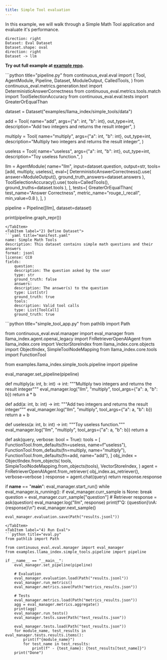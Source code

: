 ```yaml
---
title: Simple Tool evaluation
---
```



In this example, we will walk through a Simple Math Tool application and evaluate it's performance.

```d2
direction: right
Dataset: Eval Dataset
Dataset.shape: oval
direction: right
Dataset -> llm
```

**Try out full example at [example repo](https://github.com/relari-ai/examples).**


<Tabs>
<TabItem label="1) Define Pipeline">
```python title="pipeline.py"
from continuous_eval.eval import (
    Tool,
    AgentModule,
    Pipeline,
    Dataset,
    ModuleOutput,
    CalledTools,
)
from continuous_eval.metrics.generation.text import DeterministicAnswerCorrectness
from continuous_eval.metrics.tools.match import ToolSelectionAccuracy
from continuous_eval.eval.tests import GreaterOrEqualThan

dataset = Dataset("examples/llama_index/simple_tools/data")

add = Tool(
    name="add",
    args={"a": int, "b": int},
    out_type=int,
    description="Add two integers and returns the result integer",
)

multiply = Tool(
    name="multiply",
    args={"a": int, "b": int},
    out_type=int,
    description="Multiply two integers and returns the result integer",
)

useless = Tool(
    name="useless",
    args={"a": int, "b": int},
    out_type=int,
    description="Toy useless function.",
)

llm = AgentModule(
    name="llm",
    input=dataset.question,
    output=str,
    tools=[add, multiply, useless],
    eval=[
        DeterministicAnswerCorrectness().use(
            answer=ModuleOutput(), ground_truth_answers=dataset.answers
        ),
        ToolSelectionAccuracy().use(
            tools=CalledTools(), ground_truths=dataset.tools
        ),
    ],
    tests=[
        GreaterOrEqualThan(
            test_name="Answer Correctness", metric_name="rouge_l_recall", min_value=0.8
        ),
    ],
)

pipeline = Pipeline([llm], dataset=dataset)

print(pipeline.graph_repr())
```
</TabItem>
<TabItem label="2) Define Dataset">
```yaml title="manifest.yaml"
name: Simple Math Tools
description: This dataset contains simple math questions and their answers
format: jsonl
license: CC0
fields:
    question:
    description: The question asked by the user
    type: str
    ground_truth: false
    answers:
    description: The answer(s) to the question
    type: List[str]
    ground_truth: true
    tools:
    description: Valid tool calls
    type: List[ToolCall]
    ground_truth: true
```
</TabItem>
<TabItem label="3) Run Simple Tool App">
```python title="simple_tool_app.py"
from pathlib import Path

from continuous_eval.eval.manager import eval_manager
from llama_index.agent.openai_legacy import FnRetrieverOpenAIAgent
from llama_index.core import VectorStoreIndex
from llama_index.core.objects import ObjectIndex, SimpleToolNodeMapping
from llama_index.core.tools import FunctionTool

from examples.llama_index.simple_tools.pipeline import pipeline

eval_manager.set_pipeline(pipeline)


def multiply(a: int, b: int) -> int:
    """Multiply two integers and returns the result integer"""
    eval_manager.log("llm", "multiply", tool_args={"a": a, "b": b})
    return a * b


def add(a: int, b: int) -> int:
    """Add two integers and returns the result integer"""
    eval_manager.log("llm", "multiply", tool_args={"a": a, "b": b})
    return a + b


def useless(a: int, b: int) -> int:
    """Toy useless function."""
    eval_manager.log("llm", "multiply", tool_args={"a": a, "b": b})
    return a


def ask(query, verbose: bool = True):
    tools = [
        FunctionTool.from_defaults(fn=useless, name=f"useless"),
        FunctionTool.from_defaults(fn=multiply, name="multiply"),
        FunctionTool.from_defaults(fn=add, name="add"),
    ]
    obj_index = ObjectIndex.from_objects(
        tools,
        SimpleToolNodeMapping.from_objects(tools),
        VectorStoreIndex,
    )
    agent = FnRetrieverOpenAIAgent.from_retriever(
        obj_index.as_retriever(), verbose=verbose
    )
    response = agent.chat(query)
    return response.response


if __name__ == "__main__":
    eval_manager.start_run()
    while eval_manager.is_running():
        if eval_manager.curr_sample is None:
            break
        question = eval_manager.curr_sample["question"]
        # Retriever
        response = ask(question)
        eval_manager.log("llm", response)
        print(f"Q: {question}\nA: {response}\n")
        eval_manager.next_sample()

    eval_manager.evaluation.save(Path("results.jsonl"))
```
</TabItem>
<TabItem label="4) Run Eval">
```python title="eval.py"
from pathlib import Path

from continuous_eval.eval.manager import eval_manager
from examples.llama_index.simple_tools.pipeline import pipeline

if __name__ == "__main__":
    eval_manager.set_pipeline(pipeline)

    # Evaluation
    eval_manager.evaluation.load(Path("results.jsonl"))
    eval_manager.run_metrics()
    eval_manager.metrics.save(Path("metrics_results.json"))

    # Tests
    eval_manager.metrics.load(Path("metrics_results.json"))
    agg = eval_manager.metrics.aggregate()
    print(agg)
    eval_manager.run_tests()
    eval_manager.tests.save(Path("test_results.json"))

    eval_manager.tests.load(Path("test_results.json"))
    for module_name, test_results in eval_manager.tests.results.items():
        print(f"{module_name}")
        for test_name in test_results:
            print(f" - {test_name}: {test_results[test_name]}")
    print("Done")
```
</TabItem>
</Tabs>
